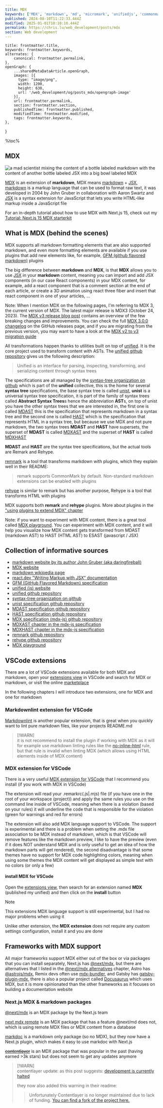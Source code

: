 ```yaml
---
title: MDX
keywords: ['MDX', 'markdown', 'md', 'micromark', 'unifiedjs', 'commonmark', 'remark', 'rehype', 'MDAST', 'HAST']
published: 2024-08-10T11:22:33.444Z
modified: 2025-01-01T10:10:10.444Z
permalink: https://chris.lu/web_development/posts/mdx
section: Web development
---
```



    title: frontmatter.title,
    keywords: frontmatter.keywords,
    alternates: {
        canonical: frontmatter.permalink,
    },
    openGraph: {
        ...sharedMetaDataArticle.openGraph,
        images: [{
          type: "image/png",
          width: 1200,
          height: 630,
          url: '/web_development/og/posts_mdx/opengraph-image'
        }],
        url: frontmatter.permalink,
        section: frontmatter.section,
        publishedTime: frontmatter.published,
        modifiedTime: frontmatter.modified,
        tags: frontmatter.keywords,
    },
}

%toc%

<article>

# MDX

![a mad scientist mixing the content of a bottle labeled markdown with the content of another bottle labeled JSX into a big bowl labeled MDX](../../../../public/assets/images/app/web_development/posts/mdx/banner.png '{ banner }')

[MDX](https://mdxjs.com/) is an extension of **markdown**, MDX means [markdown](https://en.wikipedia.org/wiki/Markdown) + [JSX](https://en.wikipedia.org/wiki/JSX_(JavaScript)), [markdown](https://daringfireball.net/projects/markdown/syntax) is a markup language that can be used to format raw text, it was developed in 2004 by John Gruber in collaboration with Aaron Swartz and [JSX](https://react.dev/learn/writing-markup-with-jsx) is a syntax extension for JavaScript that lets you write HTML-like markup inside a JavaScript file

For an in-depth tutorial about how to use MDX with Next.js 15, check out my [Tutorial: Next.js 15 MDX starterkit](/web_development/tutorials/next-js-static-first-mdx-starterkit)

## What is MDX (behind the scenes)

MDX supports all markdown formatting elements that are also supported markdown, and even more formatting elements are available if you use plugins that add new elements like, for example, [GFM (github flavored markdown)](https://github.github.com/gfm/) plugins

The big difference between **markdown** and **MDX**, is that **MDX** allows you to use [JSX](https://react.dev/learn/writing-markup-with-jsx) in your **markdown** content, meaning you can import and add JSX components (in our case React components) in your MDX content, for example, add a react component that is a comment section at the end of each article, or create a 3D animation using react three fiber and insert that react component in one of your articles, ...

Note: When I mention MDX on the following pages, I'm referring to MDX 3, the current version of MDX. The latest major release is MDX3 (October 24, 2023). The [MDX v3 release blog post](https://mdxjs.com/blog/v3/) contains an overview of the few breaking changes and improvements. You can check the full [MDX 3.0.0 changelog](https://github.com/mdx-js/mdx/releases/tag/3.0.0) on the GitHub releases page, and if you are migrating from the previous version, you may want to have a look at the [MDX v2 to v3 migration guide](https://mdxjs.com/migrating/v3/)

All transformations happen thanks to utilities built on top of [unified](https://unifiedjs.com/). It is the core project used to transform content with ASTs. The [unified github repository](https://github.com/unifiedjs/unified) gives us the following description:

> Unified is an interface for parsing, inspecting, transforming, and serializing content through syntax trees

The specifications are all managed by the [syntax-tree organization on github](https://github.com/syntax-tree) which is part of the **unified** collective, this is the home for several **syntax tree** specifications, the base syntax tree is called [unist](https://github.com/syntax-tree/unist), **unist** is a universal syntax tree specification, it is part of the family of syntax trees called **Abstract Syntax Trees**s hence the abbreviation **AST**s, on top of unist you have the other syntax trees that we are interested in, the first one is called [MDAST](https://github.com/syntax-tree/mdast) this is the specification that represents markdown in a syntax tree and the second one is called [HAST](https://github.com/syntax-tree/hast) which is the specification that represents HTML in a syntax tree, but because we use MDX and not pure markdown, the two syntax trees **MDAST** and **HAST** have supersets, the superset of **MDAST** is called [MDXAST](https://github.com/mdx-js/specification#mdxast) and the superset of **HAST** is called [MDXHAST](https://github.com/mdx-js/specification#mdxhast)

**MDAST** and **HAST** are the syntax tree specifications, but the actual tools are Remark and Rehype. 

[remnark](https://github.com/remarkjs/remark) is a tool that transforms markdown with plugins, which they explain well in their README:

> remark supports CommonMark by default. Non-standard markdown extensions can be enabled with plugins

[rehype](https://github.com/rehypejs/rehype) is similar to remark but has another purpose, Rehype is a tool that transforms HTML with plugins

MDX supports both **remark** and **rehype** plugins. More about plugins in the ["using plugins to extend MDX" chapter](#using-plugins-to-extend-mdx)

Note: if you want to experiment with MDX content, there is a great tool called [MDX playground](https://mdxjs.com/playground/). You can experiment with MDX content, and it will help you visualize how MDX content gets transformed from MDAST (markdown AST) to HAST (HTML AST) to ESAST (javascript / JSX)

## Collection of informative sources

* [markdown website by its author John Gruber (aka daringfireball)](https://daringfireball.net/projects/markdown/syntax)
* [MDX website](https://mdxjs.com/)
* [markdown wikipedia page](https://en.wikipedia.org/wiki/Markdown)
* [react.dev "Writing Markup with JSX" documentation](https://react.dev/learn/writing-markup-with-jsx)
* [GFM (GitHub Flavored Markdown) specification](https://github.github.com/gfm/)
* [unified (js) website](https://unifiedjs.com/)
* [unified github repository](https://github.com/unifiedjs/unified)
* [syntax-tree organization on github](https://github.com/syntax-tree)
* [unist specification github repository](https://github.com/syntax-tree/unist)
* [MDAST specification github repository](https://github.com/syntax-tree/mdast)
* [HAST specification github repository](https://github.com/syntax-tree/hast)
* [MDX specification (mdx-js) github repository](https://github.com/mdx-js/specification)
* [MDXAST chapter in the mdx-js specification](https://github.com/mdx-js/specification#mdxast)
* [MDXHAST chapter in the mdx-js specification](https://github.com/mdx-js/specification#mdxhast)
* [remnark github repository](https://github.com/remarkjs/remark)
* [rehype github repository](https://github.com/rehypejs/rehype)
* [MDX playground](https://mdxjs.com/playground/)

## VSCode extensions

There are a lot of VSCode extensions available for both MDX and markdown, open your [extensions view](/web_development/posts/vscode#vscode-extensions-view) in VSCode and search for MDX or markdown, or visit the online [marketplace](https://marketplace.visualstudio.com/)

In the following chapters I will introduce two extensions, one for MDX and one for markdown

### Markdownlint extension for VSCode

[Markdownlint](https://marketplace.visualstudio.com/items?itemName=DavidAnson.vscode-markdownlint) is another popular extension, that is great when you quickly want to lint pure markdown files, like your projects README.md

> [!WARN]  
> it is not recommend to install the plugin if working with MDX as it will for example use markdown linting rules like the [no-inline-html](https://github.com/DavidAnson/markdownlint/blob/v0.36.1/doc/md033.md) rule, but that rule is invalid when linting MDX (which allows using HTML elements inside of MDX content)  

### MDX extension for VSCode

There is a very useful [MDX extension for VSCode](https://marketplace.visualstudio.com/items?itemName=unifiedjs.vscode-mdx) that I recommend you install (if you work with MDX in VSCode)

The extension will read your .remarkrc(.js|.mjs) file (if you have one in the root of your workspace (project)) and apply the same rules you use on the command line inside of VSCode, meaning when there is a violation (based on your rules) it will underline the code that is responsible for the violation (green for warnings and red for errors)

The extension will also add MDX language support to VSCode. The support is experimental and there is a problem when setting the .mdx file association to be MDX instead of markdown, which is that VSCode will remove features like the markdown preview, I like to have the preview (even if it does NOT understand MDX and is only useful to get an idea of how the markdown parts will get rendered), the second disadvantage is that some themes have no support for MDX code highlighting colors, meaning when using some themes the MDX content will get displayed as simple text with no colors (or only a few)

#### install MDX for VSCode

Open the [extensions view](/web_development/posts/vscode#vscode-extensions-view), then search for an extension named **MDX** (published my unified) and then click on the **install** button

> [!Note]  
> This extensions MDX language support is still experimental, but I had no major problems when using it

Unlike other extension, the **MDX extension** does not require any custom settings configuration, install it and you are done

## Frameworks with MDX support

All major frameworks support MDX either out of the box or via packages that you can install separately, Next.js has [@next/mdx](https://www.npmjs.com/package/@next/mdx), but there are alternatives that I listed in the [@next/mdx alternatives](#nextmdx-alternatives) chapter, Astro has [@astrojs/mdx](https://github.com/withastro/astro/tree/main/packages/integrations/mdx/), Remix devs often use [mdx-bundler](https://www.npmjs.com/package/mdx-bundler), and Gatsby has [gatsby-plugin-mdx](https://www.npmjs.com/package/gatsby-plugin-mdx), there is also a popular project called [Docusaurus](https://docusaurus.io/) which uses MDX, but it is more opinionated than the other frameworks as it focuses on building a documentation website

### Next.js MDX & markdown packages

[@next/mdx](https://www.npmjs.com/package/@next/mdx) is an MDX package by the Next.js team

[next mdx remote](https://github.com/hashicorp/next-mdx-remote) is an MDX package that has a feature @next/md does not, which is using remote MDX files or MDX content from a database

[markdoc](https://markdoc.dev/docs/nextjs) is a markdown only package (so no MDX), but they now have a Next.js plugin, which makes it easy to use markdoc with Next.js

~~[contentlayer](https://github.com/contentlayerdev/contentlayer)~~ is an MDX package that was popular in the past (having earned >3k stars) but does not seem to get any updates anymore

> [!WARN]  
> contentlayer update: as this post suggests: [development is currently halted](https://github.com/contentlayerdev/contentlayer/issues/429)
>  
> they now also added this warning in their readme:
>  
> > Unfortunately Contentlayer is no longer maintained due to lack of funding. [You can find a fork of the project here.](https://github.com/timlrx/contentlayer2)

</article>
